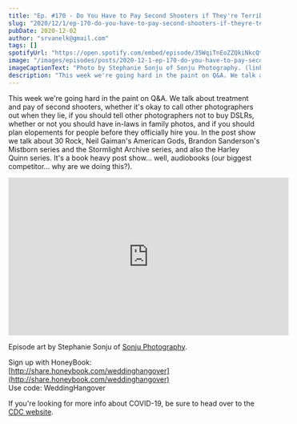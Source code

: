 ```yaml
---
title: "Ep. #170 - Do You Have to Pay Second Shooters if They're Terrible?"
slug: "2020/12/1/ep-170-do-you-have-to-pay-second-shooters-if-theyre-terrible"
pubDate: 2020-12-02
author: "srvanelk@gmail.com"
tags: []
spotifyUrl: "https://open.spotify.com/embed/episode/35WqiTnEoZZQkiNkcQt2i2?utm_source=generator"
image: "/images/episodes/posts/2020-12-1-ep-170-do-you-have-to-pay-second-shooters-if-theyre-terrible/Stephanie+Sonju+-+1.webp"
imageCaptionText: "Photo by Stephanie Sonju of Sonju Photography. (links below)"
description: "This week we're going hard in the paint on Q&A. We talk about treatment and pay of second shooters, whether it's okay to call other photographers out when they lie, if you should tell other photographers not to buy DSLRs, whether or not you should have in-laws in family photos, and if you should plan elopements for people before they officially hire you. In the post show we talk about 30 Rock, Neil Gaiman's American Gods, Brandon Sanderson's Mistborn series and the Stormlight Archive series, and also  the Harley Quinn series. It's a book heavy post show... well, audiobooks (our biggest competitor... why are we doing this?)."
---
```


This week we're going hard in the paint on Q&A. We talk about treatment and pay of second shooters, whether it's okay to call other photographers out when they lie, if you should tell other photographers not to buy DSLRs, whether or not you should have in-laws in family photos, and if you should plan elopements for people before they officially hire you. In the post show we talk about 30 Rock, Neil Gaiman's American Gods, Brandon Sanderson's Mistborn series and the Stormlight Archive series, and also  the Harley Quinn series. It's a book heavy post show... well, audiobooks (our biggest competitor... why are we doing this?).
<iframe 
  width="560" 
  height="315" 
  src="https://www.youtube.com/embed/Q3H0UAe2DDU" 
  frameborder="0" 
  allow="autoplay; encrypted-media" 
  allowfullscreen>
</iframe>

Episode art by Stephanie Sonju of [Sonju Photography](https://sonjuphotography.com/).

Sign up with HoneyBook:  
[http://share.honeybook.com/weddinghangover](http://share.honeybook.com/weddinghangover)  
Use code: WeddingHangover

If you're looking for more info about COVID-19, be sure to head over to the [CDC website](https://www.cdc.gov/coronavirus/2019-ncov/index.html).
